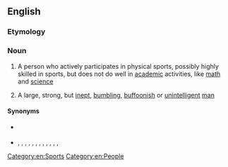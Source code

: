 ==English==

===Etymology===
{{compound|muscle|brain|lang=en}}

===Noun===
{{en-noun}}

# {{lb|en|US}} A person who actively participates in physical sports, possibly highly skilled in sports, but does not do well in [[academic]] activities, like [[math]] and [[science]]
# {{lb|en|US|slang|pejorative}} A large, strong, but [[inept]], [[bumbling]], [[buffoon]]ish or [[unintelligent]] [[man]]

====Synonyms====
* {{sense|participant in physical sports}} {{l|en|athlete}}
* {{sense|idiot}} {{l|en|bruiser}}, {{l|en|dumbbell}}, {{l|en|moron}}, {{l|en|buffoon}}, {{l|en|dimwit}}, {{l|en|pinhead}}, {{l|en|meathead}}, {{l|en|birdbrain}}, {{l|en|peabrain}}, {{l|en|goon}}, {{l|en|dummy}}, {{l|en|dipstick}}, {{l|en|idiot}}

[[Category:en:Sports]]
[[Category:en:People]]